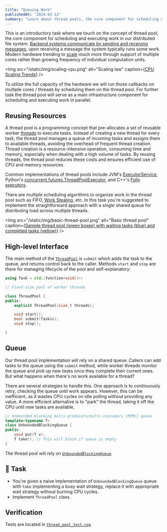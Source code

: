 ```yaml
---
title: "Queuing Work"
publishedAt: "2024-03-12"
summary: "Learn about thread pools, the core component for scheduling work in distributed systems. Implement MPMC queues and efficient thread management in C++."
--- 
```


This is an introductory task where we touch on the concept of thread pool, the core component for scheduling and executing work in our distributed file system. [Backend systems communicate by sending and receiving messages](https://en.wikipedia.org/wiki/Distributed_computing), upon receiving a message the system typically runs some work. Modern hardware trending to [scale](https://homepages.inf.ed.ac.uk/bgrot/pubs/SOP_ISCA12.pdf) much more through support of multiple cores rather than growing frequency of individual computation units.

<Img
    src="/static/img/scaling-cpu.png"
    alt="Scaling law"
    caption={<a href="https://www.researchgate.net/figure/Scaling-trends-for-the-transistor-count-clock-frequency-number-of-cores-and_fig2_224168227">CPU Scaling Trends</a>}
/>

To utilize the full capacity of the hardware we will run those callbacks on multiple cores / threads by scheduling them on the thread pool. For further task the thread pool will serve as a main infrastructure component for scheduling and executing work in parallel.

## Reusing Resources

A thread pool is a programming concept that pre-allocates a set of reusable worker [threads](https://en.wikipedia.org/wiki/Thread_(computing)) to execute tasks. Instead of creating a new thread for every task, the thread pool manages a queue of incoming tasks and assigns them to available threads, avoiding the overhead of frequent thread creation. Thread creation is a resource-intensive operation, consuming time and memory, especially when dealing with a high volume of tasks. By reusing threads, the thread pool reduces these costs and ensures efficient use of CPU and memory resources.

Common implementations of thread pools include JVM's [ExecutorService](https://docs.oracle.com/en/java/javase/22/docs/api/java.base/java/util/concurrent/ExecutorService.html), Python's [concurrent.futures.ThreadPoolExecutor](https://docs.python.org/3/library/concurrent.futures.html#concurrent.futures.ThreadPoolExecutor), and C++'s [Folly executors](https://github.com/facebook/folly/blob/main/folly/docs/Executors.md).

There are multiple scheduling algorithms to organize work in the thread pool such as FIFO, [Work Stealing](https://en.wikipedia.org/wiki/Work_stealing), etc. In this task you're suggested to implement the straightforward approach with a single shared queue for distributing load across multiple threads.

<Img
    src="/static/img/basic-thread-pool.png"
    alt="Basic thread pool"
    caption={<a href="https://en.wikipedia.org/wiki/Thread_pool">Sample thread pool (green boxes) with waiting tasks (blue) and completed tasks (yellow)</a>}
/>

## High-level Interface

The main method of the [`ThreadPool`](https://github.com/getrafty-org/getrafty/blob/main/tasks/thread-pool/thread_pool.hpp) is `submit` which adds the task to the queue, and returns control back to the caller.  Methods `start` and `stop` are there for managing lifecycle of the pool and self-explanatory:

```cpp
using Task = std::function<void()>;

// Fixed-size pool of worker threads

class ThreadPool {
public:
    explicit ThreadPool(size_t threads);

    void start();
    bool submit(Task&&);
    void stop();

}
```


## Queue

Our thread pool implementation will rely on a shared queue. Callers can add tasks to the queue using the `submit` method, while worker threads monitor the queue and pick up new tasks once they complete their current ones. But what happens when there's no work available for a thread?

There are several strategies to handle this. One approach is to continuously retry, checking the queue until work appears. However, this can be inefficient, as it wastes CPU cycles on idle polling without providing any value. A more efficient alternative is to "park" the thread, taking it off the CPU until new tasks are available.

```cpp
// Unbounded blocking multi-producers/multi-consumers (MPMC) queue
template<typename T>
class UnboundedBlockingQueue {
public:
    void put(T v);
    T take(); // This will block if queue is empty
}
```

The thread pool will rely on [`UnboundedBlockingQueue`](https://github.com/getrafty-org/getrafty/blob/main/tasks/thread-pool/queue.hpp).

## 🧠 Task

* You're given a naive implementation of `UnboundedBlockingQueue` queue with `take` implementing a busy wait strategy, replace it with appropriate wait strategy without burning CPU cycles.
* Implement `ThreadPool` class.


## Verification

Tests are located in [`thread_pool_test.cpp`](https://github.com/getrafty-org/getrafty/blob/main/tasks/thread-pool/thread_pool_test.cpp)
